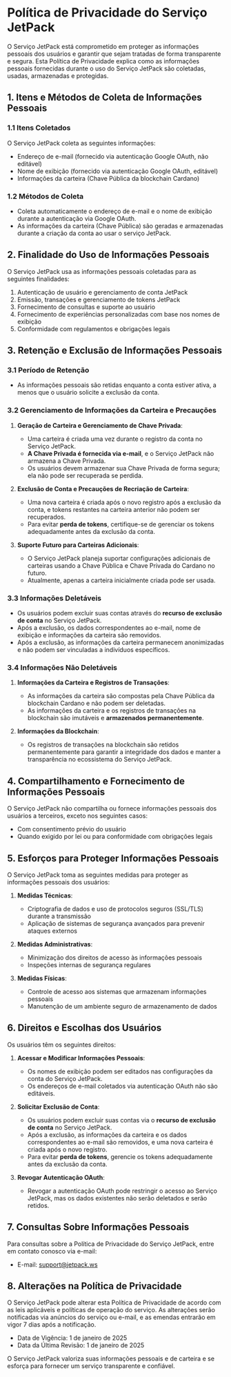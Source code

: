 # Política de Privacidade do Serviço JetPack

O Serviço JetPack está comprometido em proteger as informações pessoais dos usuários e garantir que sejam tratadas de forma transparente e segura. Esta Política de Privacidade explica como as informações pessoais fornecidas durante o uso do Serviço JetPack são coletadas, usadas, armazenadas e protegidas.

## 1. Itens e Métodos de Coleta de Informações Pessoais

### 1.1 Itens Coletados
O Serviço JetPack coleta as seguintes informações:

- Endereço de e-mail (fornecido via autenticação Google OAuth, não editável)
- Nome de exibição (fornecido via autenticação Google OAuth, editável)
- Informações da carteira (Chave Pública da blockchain Cardano)

### 1.2 Métodos de Coleta
- Coleta automaticamente o endereço de e-mail e o nome de exibição durante a autenticação via Google OAuth.
- As informações da carteira (Chave Pública) são geradas e armazenadas durante a criação da conta ao usar o serviço JetPack.

## 2. Finalidade do Uso de Informações Pessoais

O Serviço JetPack usa as informações pessoais coletadas para as seguintes finalidades:

1. Autenticação de usuário e gerenciamento de conta JetPack
2. Emissão, transações e gerenciamento de tokens JetPack
3. Fornecimento de consultas e suporte ao usuário
4. Fornecimento de experiências personalizadas com base nos nomes de exibição
5. Conformidade com regulamentos e obrigações legais

## 3. Retenção e Exclusão de Informações Pessoais

### 3.1 Período de Retenção
- As informações pessoais são retidas enquanto a conta estiver ativa, a menos que o usuário solicite a exclusão da conta.

### 3.2 Gerenciamento de Informações da Carteira e Precauções
1. **Geração de Carteira e Gerenciamento de Chave Privada**:
   - Uma carteira é criada uma vez durante o registro da conta no Serviço JetPack.
   - **A Chave Privada é fornecida via e-mail**, e o Serviço JetPack não armazena a Chave Privada.
   - Os usuários devem armazenar sua Chave Privada de forma segura; ela não pode ser recuperada se perdida.

2. **Exclusão de Conta e Precauções de Recriação de Carteira**:
   - Uma nova carteira é criada após o novo registro após a exclusão da conta, e tokens restantes na carteira anterior não podem ser recuperados.
   - Para evitar **perda de tokens**, certifique-se de gerenciar os tokens adequadamente antes da exclusão da conta.

3. **Suporte Futuro para Carteiras Adicionais**:
   - O Serviço JetPack planeja suportar configurações adicionais de carteiras usando a Chave Pública e Chave Privada do Cardano no futuro.
   - Atualmente, apenas a carteira inicialmente criada pode ser usada.

### 3.3 Informações Deletáveis
- Os usuários podem excluir suas contas através do **recurso de exclusão de conta** no Serviço JetPack.
- Após a exclusão, os dados correspondentes ao e-mail, nome de exibição e informações da carteira são removidos.
- Após a exclusão, as informações da carteira permanecem anonimizadas e não podem ser vinculadas a indivíduos específicos.

### 3.4 Informações Não Deletáveis
1. **Informações da Carteira e Registros de Transações**:
   - As informações da carteira são compostas pela Chave Pública da blockchain Cardano e não podem ser deletadas.
   - As informações da carteira e os registros de transações na blockchain são imutáveis e **armazenados permanentemente**.

2. **Informações da Blockchain**:
   - Os registros de transações na blockchain são retidos permanentemente para garantir a integridade dos dados e manter a transparência no ecossistema do Serviço JetPack.

## 4. Compartilhamento e Fornecimento de Informações Pessoais

O Serviço JetPack não compartilha ou fornece informações pessoais dos usuários a terceiros, exceto nos seguintes casos:

- Com consentimento prévio do usuário
- Quando exigido por lei ou para conformidade com obrigações legais

## 5. Esforços para Proteger Informações Pessoais

O Serviço JetPack toma as seguintes medidas para proteger as informações pessoais dos usuários:

1. **Medidas Técnicas**:
   - Criptografia de dados e uso de protocolos seguros (SSL/TLS) durante a transmissão
   - Aplicação de sistemas de segurança avançados para prevenir ataques externos

2. **Medidas Administrativas**:
   - Minimização dos direitos de acesso às informações pessoais
   - Inspeções internas de segurança regulares

3. **Medidas Físicas**:
   - Controle de acesso aos sistemas que armazenam informações pessoais
   - Manutenção de um ambiente seguro de armazenamento de dados

## 6. Direitos e Escolhas dos Usuários

Os usuários têm os seguintes direitos:

1. **Acessar e Modificar Informações Pessoais**:
   - Os nomes de exibição podem ser editados nas configurações da conta do Serviço JetPack.
   - Os endereços de e-mail coletados via autenticação OAuth não são editáveis.

2. **Solicitar Exclusão de Conta**:
   - Os usuários podem excluir suas contas via o **recurso de exclusão de conta** no Serviço JetPack.
   - Após a exclusão, as informações da carteira e os dados correspondentes ao e-mail são removidos, e uma nova carteira é criada após o novo registro.
   - Para evitar **perda de tokens**, gerencie os tokens adequadamente antes da exclusão da conta.

3. **Revogar Autenticação OAuth**:
   - Revogar a autenticação OAuth pode restringir o acesso ao Serviço JetPack, mas os dados existentes não serão deletados e serão retidos.

## 7. Consultas Sobre Informações Pessoais

Para consultas sobre a Política de Privacidade do Serviço JetPack, entre em contato conosco via e-mail:

- E-mail: support@jetpack.ws

## 8. Alterações na Política de Privacidade

O Serviço JetPack pode alterar esta Política de Privacidade de acordo com as leis aplicáveis e políticas de operação do serviço. As alterações serão notificadas via anúncios do serviço ou e-mail, e as emendas entrarão em vigor 7 dias após a notificação.

- Data de Vigência: 1 de janeiro de 2025
- Data da Última Revisão: 1 de janeiro de 2025

O Serviço JetPack valoriza suas informações pessoais e de carteira e se esforça para fornecer um serviço transparente e confiável.